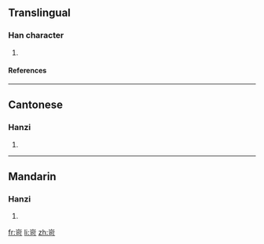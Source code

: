 ==Translingual==
===Han character===
{{Han char|rn=46|rad=山|as=05|sn=8|four=2262<sub>1</sub>|canj=山一弓口 (UMNR)}}
# {{defn|Han|sort=山05}}
====References====
{{Han ref|kx=0309.020|dkj=07968|dj=0608.290|hdz=10765.200|uh=5CA2|ud=23714|bh=CC65|bd=52325}}
----
==Cantonese==
===Hanzi===
{{yue-hanzi|jyut=|y=ho2}}
# {{defn|Cantonese}}
----
==Mandarin==
===Hanzi===
{{cmn-hanzi|pin=[[kě]] ([[ke3]])|wg=k'o<sup>3</sup>}}
# {{defn|Mandarin}}

[[fr:岢]]
[[li:岢]]
[[zh:岢]]